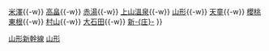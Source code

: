 {{鐵道路線
|模板名稱 = 山形新幹線
|名稱 = [[File:JR logo (east).svg|25px|東日本旅客鐵道|link=東日本旅客鐵道]] [[山形新幹線]] [[File:Shinkansen jre.svg|16px]]
|代表色 = #ee7b28
|車站列表 =（[[Template:東北新幹線|宇都宮、東京方向]] ←） [[福島站 (福島縣)|福島]]{{-w}} [[米澤站|米澤]]{{-w}} [[高畠站|高畠]]{{-w}} [[赤湯站|赤湯]]{{-w}} [[上山溫泉站|上山溫泉]]{{-w}} [[山形站|山形]]{{-w}} [[天童站|天童]]{{-w}} [[櫻桃東根站|櫻桃東根]]{{-w}} [[村山站 (山形縣)|村山]]{{-w}} [[大石田站|大石田]]{{-w}} [[新庄站 (日本)|新-{庄}-]]
}}<noinclude>
[[Category:東日本旅客鐵道路線模板|山形新幹線]]
[[Category:新幹線模板|山形]]
</noinclude>